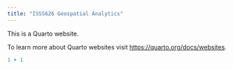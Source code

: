 ```yaml
---
title: "ISSS626 Geospatial Analytics"
---
```


This is a Quarto website.

To learn more about Quarto websites visit <https://quarto.org/docs/websites>.

```r
1 + 1
```
